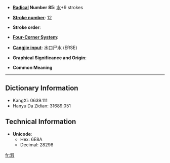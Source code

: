 * '''[[Wiktionary:Chinese radical index| Radical]] Number 85''': [[Wiktionary:Chinese radical index 水|水]]+9 strokes

* '''[[Wiktionary:Chinese total strokes index|Stroke number]]''': [[Wiktionary:Chinese total strokes index 12|12]]

* '''Stroke order''': 

* '''[[Wiktionary:Chinese four corner index|Four-Corner System]]''': 

* '''[[Wiktionary:Chinese Cangjie index|Cangjie input]]''': 水口尸水 (ERSE)

* '''Graphical Significance and Origin''': 

* '''Common Meaning'''

----

== Dictionary Information ==

* KangXi: 0639.111
* Hanyu Da Zidian: 31689.051

== Technical Information ==

* '''Unicode''':
** Hex: 6E8A
** Decimal: 28298

[[fr:溊]]